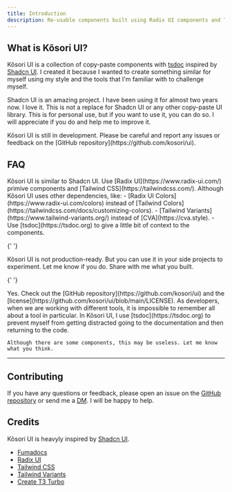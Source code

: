 ```yaml
---
title: Introduction
description: Re-usable components built using Radix UI components and Tailwind CSS.
---
```


## What is Kõsori UI?

Kõsori UI is a collection of copy-paste components with [tsdoc](https://tsdoc.org) inspired by [Shadcn UI](https://ui.shadcn.com).
I created it because I wanted to create something similar for myself using my style and the tools that I'm familiar with to challenge myself.

Shadcn UI is an amazing project. I have been using it for almost two years now. I love it.
This is not a replace for Shadcn UI or any other copy-paste UI library.
This is for personal use, but if you want to use it, you can do so. I will appreciate if you do and help me to improve it.

<Callout type='warn' title='Work in progress'>
  Kõsori UI is still in development. Please be careful and report any issues or
  feedback on the [GitHub repository](https://github.com/kosori/ui).
</Callout>

## FAQ

<Accordions>
  <Accordion title='Whats the difference from Shadcn UI?'>
    Kõsori UI is similar to Shadcn UI. Use [Radix UI](https://www.radix-ui.com/)
    primive components and [Tailwind CSS](https://tailwindcss.com/).
    Although Kõsori UI uses other dependencies, like:
    - [Radix UI Colors](https://www.radix-ui.com/colors) instead of [Tailwind Colors](https://tailwindcss.com/docs/customizing-colors).
    - [Tailwind Variants](https://www.tailwind-variants.org/) instead of [CVA](https://cva.style).
    - Use [tsdoc](https://tsdoc.org) to give a little bit of context to the components.

  </Accordion>

{' '}

<Accordion title='Can I use Kõsori UI in my project?'>
  Kõsori UI is not production-ready. But you can use it in your side projects to
  experiment. Let me know if you do. Share with me what you built.
</Accordion>

{' '}

<Accordion title='Kõsori UI is open source?'>
  Yes. Check out the [GitHub repository](https://github.com/kosori/ui) and the
  [license](https://github.com/kosori/ui/blob/main/LICENSE).
</Accordion>

  <Accordion title='Why tsdoc?'>
    As developers, when we are working with different tools, it is impossible to remember all about a tool in particular.
    In Kõsori UI, I use [tsdoc](https://tsdoc.org) to prevent myself from getting distracted going to the documentation and then returning to the code.
    
    Although there are some components, this may be useless. Let me know what you think.
  </Accordion>
</Accordions>

---

## Contributing

If you have any questions or feedback, please open an issue on the [GitHub repository](https://github.com/kosori/ui) or send me a [DM](https://dm.new/codingcodax). I will be happy to help.

## Credits

Kõsori UI is heavyly inspired by [Shadcn UI](https://ui.shadcn.com).

- [Fumadocs](https://fumadocs.vercel.app)
- [Radix UI](https://www.radix-ui.com)
- [Tailwind CSS](https://www.tailwindcss.com)
- [Tailwind Variants](https://www.tailwind-variants.org)
- [Create T3 Turbo](https://www.github.com/t3-oss/create-t3-turbo)
